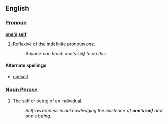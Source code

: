 ==English==
===[[Pronoun]]===
'''[[one's]] [[self]]'''
#Reflexive of the indefinite pronoun ''one''.
#:''Anyone can teach one's self to do this.''

====Alternate spellings====
*[[oneself]]

===[[Noun Phrase]]===
#The self or [[being]] of an individual.
#:''Self-awareness is acknowledging the existence of '''one's self''' and one's being.''